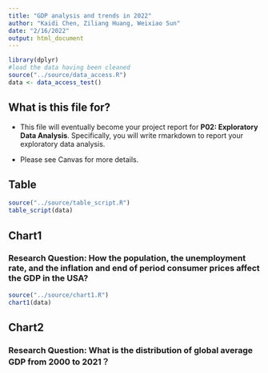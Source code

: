 ```yaml
---
title: "GDP analysis and trends in 2022"
author: "Kaidi Chen, Ziliang Huang, Weixiao Sun"
date: "2/16/2022"
output: html_document
---
```


```r
library(dplyr)
#load the data having been cleaned
source("../source/data_access.R")
data <- data_access_test()
```

## What is this file for?

* This file will eventually become your project report for **P02: Exploratory Data Analysis**. Specifically, you will write rmarkdown to report your exploratory data analysis.

* Please see Canvas for more details.

## Table
```r
source("../source/table_script.R")
table_script(data)
```

## Chart1
### Research Question: How the population, the unemployment rate, and the inflation and end of period consumer prices affect the GDP in the USA?
```r
source("../source/chart1.R")
chart1(data)
```
## Chart2
### Research Question: What is the distribution of global average GDP from 2000 to 2021？
```r

```
